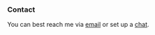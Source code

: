 ### Contact

You can best reach me via [email](p.altmeyer@tudelft.nl) or set up a [chat](https://calendly.com/paltmeyer).
